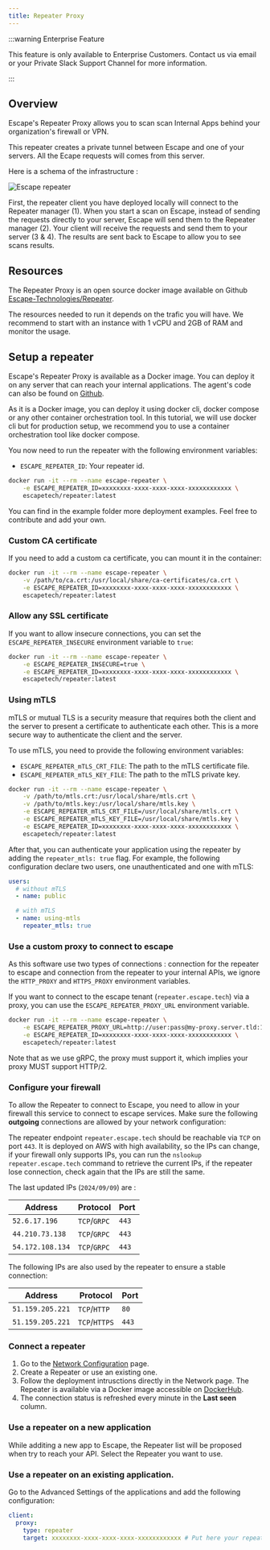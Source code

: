 ```yaml
---
title: Repeater Proxy
---
```


:::warning Enterprise Feature

This feature is only available to Enterprise Customers. Contact us via email or your Private Slack Support Channel for more information.

:::

## Overview

Escape's Repeater Proxy allows you to scan scan Internal Apps behind your organization's firewall or VPN.

This repeater creates a private tunnel between Escape and one of your servers. All the Ecape requests will comes from this server.

Here is a schema of the infrastructure :

![Escape repeater](./img/repeater.drawio.svg)

First, the repeater client you have deployed locally will connect to the Repeater manager (1).
When you start a scan on Escape, instead of sending the requests directly to your server, Escape will send them to the Repeater manager (2).
Your client will receive the requests and send them to your server (3 & 4).
The results are sent back to Escape to allow you to see scans results.

## Resources

The Repeater Proxy is an open source docker image available on Github [Escape-Technologies/Repeater](https://github.com/Escape-Technologies/Repeater/).

The resources needed to run it depends on the trafic you will have. We recommend to start with an instance with 1 vCPU and 2GB of RAM and monitor the usage.

## Setup a repeater

Escape's Repeater Proxy is available as a Docker image. You can deploy it on any server that can reach your internal applications. The agent's code can also be found on [Github](https://github.com/Escape-Technologies/repeater).

As it is a Docker image, you can deploy it using docker cli, docker compose or any other container orchestration tool. In this tutorial, we will use docker cli but for production setup, we recommend you to use a container orchestration tool like docker compose.

You now need to run the repeater with the following environment variables:

- `ESCAPE_REPEATER_ID`: Your repeater id.

```bash
docker run -it --rm --name escape-repeater \
    -e ESCAPE_REPEATER_ID=xxxxxxxx-xxxx-xxxx-xxxx-xxxxxxxxxxxx \
    escapetech/repeater:latest
```

You can find in the example folder more deployment examples.
Feel free to contribute and add your own.

### Custom CA certificate

If you need to add a custom ca certificate, you can mount it in the container:

```bash
docker run -it --rm --name escape-repeater \
    -v /path/to/ca.crt:/usr/local/share/ca-certificates/ca.crt \
    -e ESCAPE_REPEATER_ID=xxxxxxxx-xxxx-xxxx-xxxx-xxxxxxxxxxxx \
    escapetech/repeater:latest
```

### Allow any SSL certificate

If you want to allow insecure connections, you can set the `ESCAPE_REPEATER_INSECURE` environment variable to `true`:

```bash
docker run -it --rm --name escape-repeater \
    -e ESCAPE_REPEATER_INSECURE=true \
    -e ESCAPE_REPEATER_ID=xxxxxxxx-xxxx-xxxx-xxxx-xxxxxxxxxxxx \
    escapetech/repeater:latest
```

### Using mTLS

mTLS or mutual TLS is a security measure that requires both the client and the server to present a certificate to authenticate each other. This is a more secure way to authenticate the client and the server.

To use mTLS, you need to provide the following environment variables:

- `ESCAPE_REPEATER_mTLS_CRT_FILE`: The path to the mTLS certificate file.
- `ESCAPE_REPEATER_mTLS_KEY_FILE`: The path to the mTLS private key.

```bash
docker run -it --rm --name escape-repeater \
    -v /path/to/mtls.crt:/usr/local/share/mtls.crt \
    -v /path/to/mtls.key:/usr/local/share/mtls.key \
    -e ESCAPE_REPEATER_mTLS_CRT_FILE=/usr/local/share/mtls.crt \
    -e ESCAPE_REPEATER_mTLS_KEY_FILE=/usr/local/share/mtls.key \
    -e ESCAPE_REPEATER_ID=xxxxxxxx-xxxx-xxxx-xxxx-xxxxxxxxxxxx \
    escapetech/repeater:latest
```

After that, you can authenticate your application using the repeater by adding the `repeater_mtls: true` flag.
For example, the following configuration declare two users, one unauthenticated and one with mTLS:

```yaml
users:
  # without mTLS
  - name: public

  # with mTLS
  - name: using-mtls
    repeater_mtls: true
```

### Use a custom proxy to connect to escape

As this software use two types of connections : connection for the repeater to escape and connection from the repeater to your internal APIs, we ignore the `HTTP_PROXY` and `HTTPS_PROXY` environment variables.

If you want to connect to the escape tenant (`repeater.escape.tech`) via a proxy, you can use the `ESCAPE_REPEATER_PROXY_URL` environment variable.

```bash
docker run -it --rm --name escape-repeater \
    -e ESCAPE_REPEATER_PROXY_URL=http://user:pass@my-proxy.server.tld:1234 \
    -e ESCAPE_REPEATER_ID=xxxxxxxx-xxxx-xxxx-xxxx-xxxxxxxxxxxx \
    escapetech/repeater:latest
```

Note that as we use gRPC, the proxy must support it, which implies your proxy MUST support HTTP/2.

### Configure your firewall

To allow the Repeater to connect to Escape, you need to allow in your firewall this service to connect to escape services.
Make sure the following **outgoing** connections are allowed by your network configuration:

The repeater endpoint `repeater.escape.tech` should be reachable via `TCP` on port `443`.
It is deployed on AWS with high availability, so the IPs can change,
if your firewall only supports IPs, you can run the `nslookup repeater.escape.tech` command to retrieve the current IPs,
if the repeater lose connection, check again that the IPs are still the same.

The last updated IPs (`2024/09/09`) are :

| Address          | Protocol     | Port  |
| ---------------- | ------------ | ----- |
| `52.6.17.196`    | `TCP`/`GRPC` | `443` |
| `44.210.73.138`  | `TCP`/`GRPC` | `443` |
| `54.172.108.134` | `TCP`/`GRPC` | `443` |

The following IPs are also used by the repeater to ensure a stable connection:

| Address          | Protocol      | Port  |
| ---------------- | ------------- | ----- |
| `51.159.205.221` | `TCP`/`HTTP`  | `80`  |
| `51.159.205.221` | `TCP`/`HTTPS` | `443` |

### Connect a repeater

1. Go to the [Network Configuration](https://app.staging.escape.tech/organization/network/) page.
2. Create a Repeater or use an existing one.
3. Follow the deployment intrusctions directly in the Network page. The Repeater is available via a Docker image accessible on [DockerHub](https://hub.docker.com/r/escapetech/repeater).
4. The connection status is refreshed every minute in the **Last seen** column.

### Use a repeater on a new application

While additing a new app to Escape, the Repeater list will be proposed when try to reach your API.
Select the Repeater you want to use.

### Use a repeater on an existing application.

Go to the Advanced Settings of the applications and add the following configuration:

```yaml
client:
  proxy:
    type: repeater
    target: xxxxxxxx-xxxx-xxxx-xxxx-xxxxxxxxxxxx # Put here your repeater id
```
